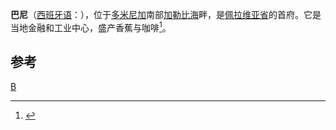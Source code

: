 {{Infobox Settlement
| name = 巴尼<br/>Baní
| image_skyline = 
| imagesize = 
| image_caption = 
| image_flag = 
| image_shield = 
| pushpin_map = Dominican Republic
| pushpin_label_position = bottom
| subdivision_type = 国家
| subdivision_name = {{DOM}}
| subdivision_type1 = [[多米尼加行政区划|省]]
| subdivision_name1 = [[佩拉维亚省|佩拉维亚省]]
| subdivision_type2 = 
| subdivision_name2 =  
| elevation_m = 
| elevation_ft = 
| area_total_km2 = 
| population_as_of = 
| population_total = 
| population_density_km2 = 
| timezone = 
| utc_offset = 
| timezone_DST = 
| utc_offset_DST = 
| latd = 18
| latm = 17
| lats =24
| latNS = N
| longd = 70
| longm = 19
| longs =48
| longEW = W
| postal_code_type = 
| postal_code = 
| website =  
}}
'''巴尼'''（[[西班牙语|西班牙语]]：'''{{lang|es|Baní}}'''），位于[[多米尼加|多米尼加]]南部[[加勒比海|加勒比海]]畔，是[[佩拉维亚省|佩拉维亚省]]的首府。它是当地金融和工业中心，盛产香蕉与咖啡<ref>{{cite news|title=多米尼加期待更多中国企业前往投资旅游业 巴尼港当选最具投资潜力目的地|url=http://soufang168.cn/property/20120709/29442.aspx|accessdate=2013-11-30|newspaper=海外搜房网|archive-url=https://web.archive.org/web/20131204145521/http://soufang168.cn/property/20120709/29442.aspx|archive-date=2013-12-04|dead-url=yes}}</ref>。

== 参考 ==
{{reflist}}
{{Dominican Republic-stub}}

[[Category:多明尼加城市|B]]